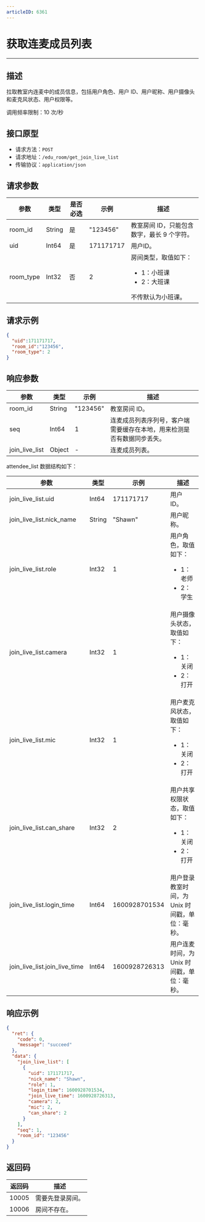 ```yaml
---
articleID: 6361
---
```




# 获取连麦成员列表
---
## 描述

拉取教室内连麦中的成员信息，包括用户角色、用户 ID、用户昵称、用户摄像头和麦克风状态、用户权限等。

调用频率限制：10 次/秒


## 接口原型

* 请求方法：`POST`
* 请求地址：`/edu_room/get_join_live_list`
* 传输协议：`application/json`



## 请求参数

| 参数    | 类型   | 是否必选 | 示例      | 描述       |
| ------- | ------ | -------- | --------- | ---------- |
| room_id | String | 是       | "123456"  | 教室房间 ID，只能包含数字，最长 9 个字符。 |
| uid     | Int64  | 是       | 171171717 | 用户ID。    |
| room_type | Int32  | 否	| 2	    | 房间类型，取值如下： <ul><li>1：小班课</li><li>2：大班课</li></ul>  不传默认为小班课。 |



## 请求示例

```json
{
  "uid":171171717,
  "room_id":"123456",
  "room_type": 2
}
```



## 响应参数

| 参数                          | 类型   | 示例          | 描述                                                         |
| ----------------------------- | ------ | ------------- | ------------------------------------------------------------ |
| room_id                       | String | "123456"      | 教室房间 ID。                                                   |
| seq                           | Int64  | 1             | 连麦成员列表序列号，客户端需要缓存在本地，用来检测是否有数据同步丢失。 |
| join_live_list                |   Object    |          -     | 连麦成员列表。                                                 |


attendee_list 数据结构如下：

| 参数                          | 类型   | 示例          | 描述                                                         |
| ----------------------------- | ------ | ------------- | ------------------------------------------------------------ |
| join_live_list.uid            | Int64  | 171171717     | 用户 ID。                                                     |
| join_live_list.nick_name      | String | "Shawn"       | 用户昵称。                                                     |
| join_live_list.role           | Int32  | 1             | 用户角色，取值如下： <ul><li>1：老师</li><li>2：学生</li></ul>                     |
| join_live_list.camera         | Int32  | 1             | 用户摄像头状态，取值如下： <ul><li>1：关闭</li><li>2：打开</li></ul>                    |
| join_live_list.mic            | Int32  | 1             | 用户麦克风状态，取值如下： <ul><li>1：关闭</li><li>2：打开</li></ul>                              |
| join_live_list.can_share      | Int32  | 2             | 用户共享权限状态，取值如下： <ul><li>1：关闭</li><li>2：打开</li></ul>                 |
| join_live_list.login_time     | Int64  | 1600928701534 | 用户登录教室时间，为 Unix 时间戳，单位：毫秒。                                         |
| join_live_list.join_live_time | Int64  | 1600928726313 | 用户连麦时间，为 Unix 时间戳，单位：毫秒。 

## 响应示例

```json
{
  "ret": {
    "code": 0,
    "message": "succeed"
  },
  "data": {
    "join_live_list": [
      {
        "uid": 171171717,
        "nick_name": "Shawn",
        "role": 1,
        "login_time": 1600928701534,
        "join_live_time": 1600928726313,
        "camera": 2,
        "mic": 2,
        "can_share": 2
      }
    ],
    "seq": 1,
    "room_id": "123456"
  }
}
```



## 返回码

| 返回码 | 描述           |
| ------ | -------------- |
| 10005  | 需要先登录房间。 |
| 10006  | 房间不存在。     |
